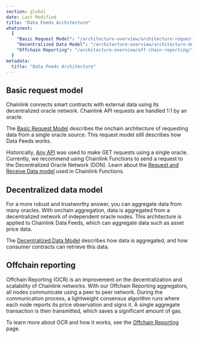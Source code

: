 ```yaml
---
section: global
date: Last Modified
title: "Data Feeds Architecture"
whatsnext:
  {
    "Basic Request Model": "/architecture-overview/architecture-request-model/",
    "Decentralized Data Model": "/architecture-overview/architecture-decentralized-model/",
    "Offchain Reporting": "/architecture-overview/off-chain-reporting/",
  }
metadata:
  title: "Data Feeds Architecture"
---
```


## Basic request model

Chainlink connects smart contracts with external data using its decentralized oracle network. Chainlink API requests are handled 1:1 by an oracle.

The [Basic Request Model](/architecture-overview/architecture-request-model) describes the onchain architecture of requesting data from a single oracle source. This request model still describes how Data Feeds works.

Historically, [Any API](/any-api/get-request/introduction) was used to make GET requests using a single oracle. Currently, we recommend using Chainlink Functions to send a request to the Decentralized Oracle Network (DON). Learn about the [Request and Receive Data model](/chainlink-functions/resources/architecture) used in Chainlink Functions.

## Decentralized data model

For a more robust and trustworthy answer, you can aggregate data from many oracles. With onchain aggregation, data is aggregated from a decentralized network of independent oracle nodes. This architecture is applied to Chainlink Data Feeds, which can aggregate data such as asset price data.

The [Decentralized Data Model](/architecture-overview/architecture-decentralized-model) describes how data is aggregated, and how consumer contracts can retrieve this data.

## Offchain reporting

Offchain Reporting (OCR) is an improvement on the decentralization and scalability of Chainlink networks. With our Offchain Reporting aggregators, all nodes communicate using a peer to peer network. During the communication process, a lightweight consensus algorithm runs where each node reports its price observation and signs it. A single aggregate transaction is then transmitted, which saves a significant amount of gas.

To learn more about OCR and how it works, see the [Offchain Reporting](/architecture-overview/off-chain-reporting) page.
